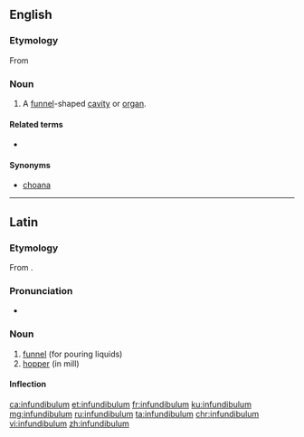 ==English==
{{wikipedia|dab=Infundibulum}}

===Etymology===
From {{etyl|la|en}} {{m|la|infundibulum||funnel}}

===Noun===
{{en-noun|infundibula}}

# {{label|en|anatomy}} A [[funnel]]-shaped [[cavity]] or [[organ]].

====Related terms====
* {{l|en|infundibular}}

====Synonyms====
* [[choana]]

----

==Latin==

===Etymology===
From {{suffix|īnfundō|bulum|alt1=īnfund(i)|gloss1=to pour in or upon|lang=la}}.

===Pronunciation===
* {{la-IPA|īnfundibulum}}

===Noun===
{{la-noun|īnfundibulum||īnfundibulī|n|second}}

# [[funnel]] (for pouring liquids)
# [[hopper]] (in mill)

====Inflection====
{{la-decl-2nd-N|īnfundibul}}

[[ca:infundibulum]]
[[et:infundibulum]]
[[fr:infundibulum]]
[[ku:infundibulum]]
[[mg:infundibulum]]
[[ru:infundibulum]]
[[ta:infundibulum]]
[[chr:infundibulum]]
[[vi:infundibulum]]
[[zh:infundibulum]]